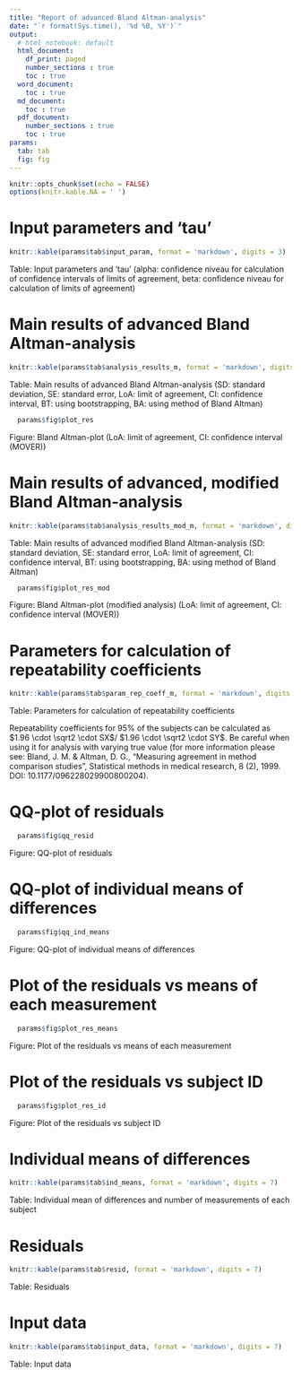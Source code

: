 ```yaml
---
title: "Report of advanced Bland Altman-analysis"
date: "`r format(Sys.time(), '%d %B, %Y')`"
output: 
  # html_notebook: default
  html_document:
    df_print: paged
    number_sections : true
    toc : true
  word_document:
    toc : true
  md_document: 
    toc : true
  pdf_document:
    number_sections : true
    toc : true
params:
  tab: tab
  fig: fig
---
```


```r
knitr::opts_chunk$set(echo = FALSE)
options(knitr.kable.NA = ' ')
```

# Input parameters and 'tau'
```r
knitr::kable(params$tab$input_param, format = 'markdown', digits = 3)
```
Table: Input parameters and 'tau'
(alpha: confidence niveau for calculation of confidence intervals of limits
of agreement, beta: confidence niveau for calculation of limits of agreement)

# Main results of advanced Bland Altman-analysis
```r
knitr::kable(params$tab$analysis_results_m, format = 'markdown', digits = 7)
```
Table: Main results of advanced Bland Altman-analysis 
(SD: standard deviation, SE: standard error, LoA: limit of agreement, 
CI: confidence interval, BT: using bootstrapping, 
BA: using method of Bland Altman)

```r
  params$fig$plot_res
```
Figure: Bland Altman-plot
(LoA: limit of agreement, CI: confidence interval (MOVER))

# Main results of advanced, modified Bland Altman-analysis
```r
knitr::kable(params$tab$analysis_results_mod_m, format = 'markdown', digits = 7)
```
Table: Main results of advanced modified Bland Altman-analysis
(SD: standard deviation, SE: standard error, LoA: limit of agreement, 
CI: confidence interval, BT: using bootstrapping, 
BA: using method of Bland Altman)

```r
  params$fig$plot_res_mod
```
Figure: Bland Altman-plot (modified analysis)
(LoA: limit of agreement, CI: confidence interval (MOVER))


# Parameters for calculation of repeatability coefficients
```r
knitr::kable(params$tab$param_rep_coeff_m, format = 'markdown', digits = 7)
```
Table: Parameters for calculation of repeatability coefficients

Repeatability coefficients for 95% of the subjects can be calculated as 
$1.96 \cdot \sqrt2 \cdot SX$/ $1.96 \cdot \sqrt2 \cdot SY$. Be careful when 
using it for analysis with varying true value (for more information please see:
Bland, J. M. & Altman, D. G., "Measuring agreement in method comparison
studies", Statistical methods in medical research, 8 (2), 1999.
DOI: 10.1177/096228029900800204).

# QQ-plot of residuals
```r
  params$fig$qq_resid
```
Figure: QQ-plot of residuals

# QQ-plot of individual means of differences
```r
  params$fig$qq_ind_means
```
Figure:  QQ-plot of individual means of differences

# Plot of the residuals vs means of each measurement
```r
  params$fig$plot_res_means
```
Figure: Plot of the residuals vs means of each measurement

# Plot of the residuals vs subject ID
```r
  params$fig$plot_res_id
```
Figure: Plot of the residuals vs subject ID

# Individual means of differences
```r
knitr::kable(params$tab$ind_means, format = 'markdown', digits = 7)
```
Table: Individual mean of differences and number of measurements of each subject

# Residuals
```r
knitr::kable(params$tab$resid, format = 'markdown', digits = 7)
```
Table: Residuals

# Input data
```r
knitr::kable(params$tab$input_data, format = 'markdown', digits = 7)
```
Table: Input data
